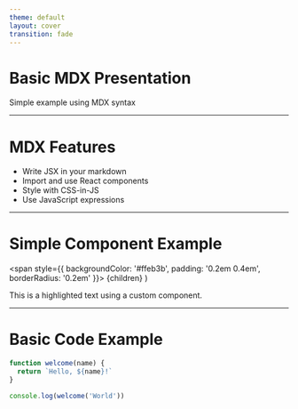 ```yaml
---
theme: default
layout: cover
transition: fade
---
```



# Basic MDX Presentation
Simple example using MDX syntax

---

# MDX Features

- Write JSX in your markdown
- Import and use React components
- Style with CSS-in-JS
- Use JavaScript expressions

---

# Simple Component Example

  <span style={{
    backgroundColor: '#ffeb3b',
    padding: '0.2em 0.4em',
    borderRadius: '0.2em'
  }}>
    {children}
  </span>
)

This is a <Highlight>highlighted</Highlight> text using a custom component.

---

# Basic Code Example

```javascript
function welcome(name) {
  return `Hello, ${name}!`
}

console.log(welcome('World'))
```
